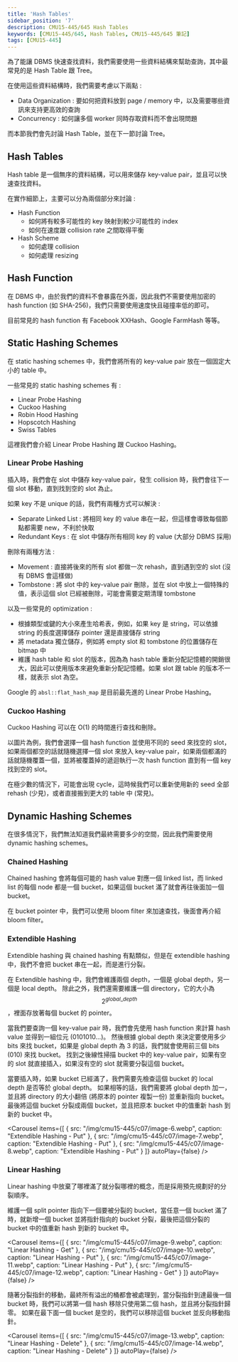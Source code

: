```yaml
---
title: 'Hash Tables'
sidebar_position: '7'
description: CMU15-445/645 Hash Tables
keywords: [CMU15-445/645, Hash Tables, CMU15-445/645 筆記]
tags: [CMU15-445]
---
```


<head>
  <title>CMU 15-445 Hash Tables</title>
</head>

為了能讓 DBMS 快速查找資料，我們需要使用一些資料結構來幫助查詢，其中最常見的是 Hash Table 跟 Tree。

在使用這些資料結構時，我們需要考慮以下兩點 :

- Data Organization : 要如何把資料放到 page / memory 中，以及需要哪些資訊來支持更高效的查詢
- Concurrency : 如何讓多個 worker 同時存取資料而不會出現問題

而本節我們會先討論 Hash Table，並在下一節討論 Tree。

## Hash Tables

Hash table 是一個無序的資料結構，可以用來儲存 key-value pair，並且可以快速查找資料。

在實作細節上，主要可以分為兩個部分來討論 :

- Hash Function
  - 如何將有較多可能性的 key 映射到較少可能性的 index
  - 如何在速度跟 collision rate 之間取得平衡
- Hash Scheme
  - 如何處理 collision
  - 如何處理 resizing

## Hash Function

在 DBMS 中，由於我們的資料不會暴露在外面，因此我們不需要使用加密的 hash function (如 SHA-256)，我們只需要使用速度快且碰撞率低的即可。

目前常見的 hash function 有 Facebook XXHash、Google FarmHash 等等。

## Static Hashing Schemes

在 static hashing schemes 中，我們會將所有的 key-value pair 放在一個固定大小的 table 中。

一些常見的 static hashing schemes 有 :

- Linear Probe Hashing
- Cuckoo Hashing
- Robin Hood Hashing
- Hopscotch Hashing
- Swiss Tables

這裡我們會介紹 Linear Probe Hashing 跟 Cuckoo Hashing。

### Linear Probe Hashing

插入時，我們會在 slot 中儲存 key-value pair，發生 collision 時，我們會往下一個 slot 移動，直到找到空的 slot 為止。

<ImageModal src="/img/cmu15-445/c07/image.webp" caption="Linear Probe Hashing Insert" />

如果 key 不是 unique 的話，我們有兩種方式可以解決 :

- Separate Linked List : 將相同 key 的 value 串在一起，但這樣會導致每個節點都需要 new，不利於快取
- Redundant Keys : 在 slot 中儲存所有相同 key 的 value (大部分 DBMS 採用)

<ImageModal src="/img/cmu15-445/c07/image-1.webp" caption="Linear Probe Hashing Non-Unique Keys" />

刪除有兩種方法 :

- Movement : 直接將後來的所有 slot 都做一次 rehash，直到遇到空的 slot (沒有 DBMS 會這樣做)
- Tombstone : 將 slot 中的 key-value pair 刪除，並在 slot 中放上一個特殊的值，表示這個 slot 已經被刪除，可能會需要定期清理 tombstone

以及一些常見的 optimization :

- 根據類型或鍵的大小來產生哈希表，例如，如果 key 是 string，可以依據 string 的長度選擇儲存 pointer 還是直接儲存 string
- 將 metadata 獨立儲存，例如將 empty slot 和 tombstone 的位置儲存在 bitmap 中
- 維護 hash table 和 slot 的版本，因為為 hash table 重新分配記憶體的開銷很大，因此可以使用版本來避免重新分配記憶體。如果 slot 跟 table 的版本不一樣，就表示 slot 為空。

Google 的 `absl::flat_hash_map` 是目前最先進的 Linear Probe Hashing。

### Cuckoo Hashing

Cuckoo Hashing 可以在 O(1) 的時間進行查找和刪除。

以圖片為例，我們會選擇一個 hash function 並使用不同的 seed 來找空的 slot，如果兩個都空的話就隨機選擇一個 slot 來放入 key-value pair，如果兩個都滿的話就隨機覆蓋一個，並將被覆蓋掉的遞迴執行一次 hash function 直到有一個 key 找到空的 slot。

在極少數的情況下，可能會出現 cycle，這時候我們可以重新使用新的 seed 全部 rehash (少見)，或者直接搬到更大的 table 中 (常見)。

<ImageModal src="/img/cmu15-445/c07/image-2.webp" caption="Cuckoo Hashing" />

## Dynamic Hashing Schemes

在很多情況下，我們無法知道我們最終需要多少的空間，因此我們需要使用 dynamic hashing schemes。

### Chained Hashing

Chained hashing 會將每個可能的 hash value 對應一個 linked list，而 linked list 的每個 node 都是一個 bucket，如果這個 bucket 滿了就會再往後面加一個 bucket。

<ImageModal src="/img/cmu15-445/c07/image-3.webp" caption="Chained Hashing" />

在 bucket pointer 中，我們可以使用 bloom filter 來加速查找，後面會再介紹 bloom filter。

### Extendible Hashing

Extendible hashing 與 chained hashing 有點類似，但是在 extendible hashing 中，我們不會把 bucket 串在一起，而是進行分裂。

在 Extendible hashing 中，我們會維護兩個 depth，一個是 global depth，另一個是 local depth。
除此之外，我們還需要維護一個 directory，它的大小為 $$2^{global\_depth}$$，裡面存放著每個 bucket 的 pointer。

當我們要查詢一個 key-value pair 時，我們會先使用 hash function 來計算 hash value 並得到一組位元 (0101010...)。
然後根據 global depth 來決定要使用多少 bits 來找 bucket，如果是 global depth 為 3 的話，我們就會使用前三個 bits (010) 來找 bucket。
找到之後線性掃描 bucket 中的 key-value pair，如果有空的 slot 就直接插入，如果沒有空的 slot 就需要分裂這個 bucket。

<ImageModal src="/img/cmu15-445/c07/image-5.webp" caption="Extendible Hashing - Get" />

當要插入時，如果 bucket 已經滿了，我們需要先檢查這個 bucket 的 local depth 是否等於 global depth。
如果相等的話，我們需要將 global depth 加一，並且將 directory 的大小翻倍 (將原本的 pointer 複製一份) 並重新指向 bucket。
最後將這個 bucket 分裂成兩個 bucket，並且把原本 bucket 中的值重新 hash 到新的 bucket 中。

<Carousel
  items={[
    { src: "/img/cmu15-445/c07/image-6.webp", caption: "Extendible Hashing - Put" },
    { src: "/img/cmu15-445/c07/image-7.webp", caption: "Extendible Hashing - Put" },
    { src: "/img/cmu15-445/c07/image-8.webp", caption: "Extendible Hashing - Put" }
  ]}
  autoPlay={false}
/>

### Linear Hashing

Linear hashing 中放棄了哪裡滿了就分裂哪裡的概念，而是採用預先規劃好的分裂順序。

維護一個 split pointer 指向下一個要被分裂的 bucket，當任意一個 bucket 滿了時，就新增一個 bucket 並將指針指向的 bucket 分裂，最後把這個分裂的 bucket 中的值重新 hash 到新的 bucket 中。

<Carousel
  items={[
    { src: "/img/cmu15-445/c07/image-9.webp", caption: "Linear Hashing - Get" },
    { src: "/img/cmu15-445/c07/image-10.webp", caption: "Linear Hashing - Put" },
    { src: "/img/cmu15-445/c07/image-11.webp", caption: "Linear Hashing - Put" },
    { src: "/img/cmu15-445/c07/image-12.webp", caption: "Linear Hashing - Get" }
  ]}
  autoPlay={false}
/>


隨著分裂指針的移動，最終所有溢出的桶都會被處理到，當分裂指針到達最後一個 bucket 時，我們可以將第一個 hash 移除只使用第二個 hash，並且將分裂指針歸零。
如果在最下面一個 bucket 是空的，我們可以移除這個 bucket 並反向移動指針。

<Carousel
  items={[
    { src: "/img/cmu15-445/c07/image-13.webp", caption: "Linear Hashing - Delete" },
    { src: "/img/cmu15-445/c07/image-14.webp", caption: "Linear Hashing - Delete" }
  ]}
  autoPlay={false}
/>
